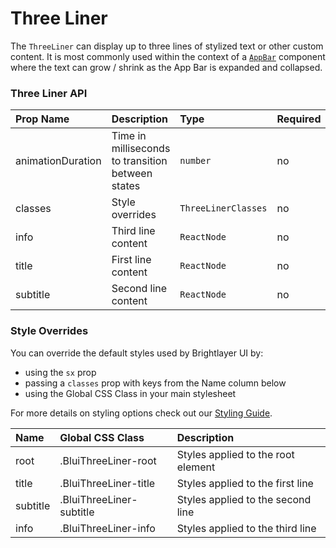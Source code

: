 
# Three Liner

The `ThreeLiner` can display up to three lines of stylized text or other custom content. It is most commonly used within the context of a [`AppBar`](/components/app-bar/examples) component where the text can grow / shrink as the App Bar is expanded and collapsed.

### Three Liner API

<Box>

| Prop Name         | Description                                       | Type                | Required | Default                               |
| :---------------- | :------------------------------------------------ | :------------------ | :------- | :------------------------------------ |
| animationDuration | Time in milliseconds to transition between states | `number`            | no       | `theme.transitions.duration.standard` |
| classes           | Style overrides                                   | `ThreeLinerClasses` | no       |                                       |
| info              | Third line content                                | `ReactNode`         | no       |                                       |
| title             | First line content                                | `ReactNode`         | no       |                                       |
| subtitle          | Second line content                               | `ReactNode`         | no       |                                       |

</Box>

### Style Overrides

You can override the default styles used by Brightlayer UI by:

-   using the `sx` prop
-   passing a `classes` prop with keys from the Name column below
-   using the Global CSS Class in your main stylesheet

For more details on styling options check out our [Styling Guide](https://github.com/brightlayer-ui/react-component-library/blob/master/docs/StyleOverridesGuide.md).

<Box>

| Name     | Global CSS Class         | Description                        |
| :------- | :----------------------- | :--------------------------------- |
| root     | .BluiThreeLiner-root     | Styles applied to the root element |
| title    | .BluiThreeLiner-title    | Styles applied to the first line   |
| subtitle | .BluiThreeLiner-subtitle | Styles applied to the second line  |
| info     | .BluiThreeLiner-info     | Styles applied to the third line   |

</Box>
